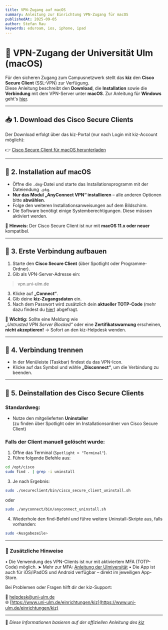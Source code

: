 ```yaml
---
title: VPN-Zugang auf macOS
summary: Anleitung zur Einrichtung VPN-Zugang für macOS
publishedAt: 2025-09-05
author: Stefan Rau
keywords: eduroam, ios, iphone, ipad
---
```

# 🔗 VPN-Zugang der Universität Ulm (macOS)

Für den sicheren Zugang zum Campusnetzwerk stellt das **kiz** den **Cisco Secure Client** (SSL-VPN) zur Verfügung.  
Diese Anleitung beschreibt den **Download**, die **Installation** sowie die **Verbindung** mit dem VPN-Server unter **macOS**. Zur Anleitung für **Windows** geht's [hier](https://).

---

## 📥 1. Download des Cisco Secure Clients

Der Download erfolgt über das kiz-Portal (nur nach Login mit kiz-Account möglich):

👉 [Cisco Secure Client für macOS herunterladen](https://portal.uni-ulm.de/SoftwarePortalWI/secure/download.html?groupname=&sid=396&filename=secure-client-macos.dmg)


---

## 💾 2. Installation auf macOS

- Öffne die `.dmg`-Datei und starte das Installationsprogramm mit der Dateiendung `.pkg`.
- **Nur das Modul „AnyConnect VPN“ installieren** – alle anderen Optionen bitte **abwählen**.
- Folge den weiteren Installationsanweisungen auf dem Bildschirm.
- Die Software benötigt einige Systemberechtigungen. Diese müssen aktiviert werden.

🛑 **Hinweis:** Der Cisco Secure Client ist nur mit **macOS 11.x oder neuer** kompatibel.

---

## 🔐 3. Erste Verbindung aufbauen

1. Starte den **Cisco Secure Client** (über Spotlight oder Programme-Ordner).
2. Gib als VPN-Server-Adresse ein:  
> vpn.uni-ulm.de
3. Klicke auf **„Connect“**.
4. Gib deine **kiz-Zugangsdaten** ein.
5. Nach dem Passwort wird zusätzlich dein **aktueller TOTP-Code** (mehr dazu findest du [hier](https://)) abgefragt.

🛑 **Wichtig:** Sollte eine Meldung wie  
*„Untrusted VPN Server Blocked“* oder eine **Zertifikatswarnung** erscheinen,  
**nicht akzeptieren!** → Sofort an den kiz-Helpdesk wenden.

---

## 🔌 4. Verbindung trennen

- In der Menüleiste (Taskbar) findest du das VPN-Icon.
- Klicke auf das Symbol und wähle **„Disconnect“**, um die Verbindung zu beenden.

---

## 🔄 5. Deinstallation des Cisco Secure Clients

### Standardweg:

- Nutze den mitgelieferten **Uninstaller**  
(zu finden über Spotlight oder im Installationsordner von Cisco Secure Client)

### Falls der Client manuell gelöscht wurde:

1. Öffne das Terminal (`Spotlight > "Terminal"`).
2. Führe folgende Befehle aus:

```bash
cd /opt/cisco
sudo find . | grep -i uninstall
```
3.	Je nach Ergebnis:
```bash
sudo ./secureclient/bin/cisco_secure_client_uninstall.sh
```
oder
```bash
sudo ./anyconnect/bin/anyconnect_uninstall.sh
```
4.	Wiederhole den find-Befehl und führe weitere Uninstall-Skripte aus, falls vorhanden:
```bash
sudo <Ausgabezeile>
```
---
### 📎 Zusätzliche Hinweise
•	Die Verwendung des VPN-Clients ist nur mit aktiviertem MFA (TOTP-Code) möglich.
➤ Mehr zur MFA: [Anleitung der Ulmiversität](https://)
	•	Die App ist auch für iOS/iPadOS und Android verfügbar – direkt im jeweiligen App-Store.
    
Bei Problemen oder Fragen hilft dir der kiz-Support:

📧 [helpdesk@uni-ulm.de](mailto:helpdesk@uni-ulm.de)  
🌐 [https://www.uni-ulm.de/einrichtungen/kiz](https://www.uni-ulm.de/einrichtungen/kiz)

---
🔗 *Diese Informationen basieren auf der offiziellen Anleitung des [kiz](https://www.uni-ulm.de/einrichtungen/kiz/service-katalog/netzwerk-konnektivitaet/vpn/ssl-vpn/)*